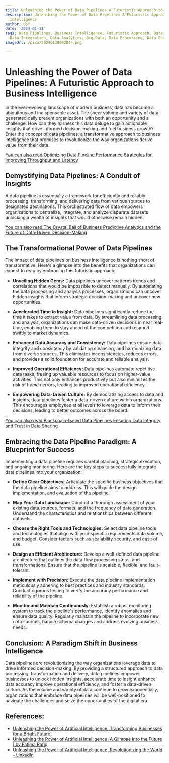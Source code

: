 ```yaml
---
title: Unleashing the Power of Data Pipelines A Futuristic Approach to Business Intelligence
description: Unleashing the Power of Data Pipelines A Futuristic Approach to Business
  Intelligence
author: Usf
date: '2024-01-11'
tags: Data Pipelines, Business Intelligence, Futuristic Approach, Data Management,
  Data Integration, Data Analytics, Big Data, Data Processing, Data Engineering
imageUrl: /pixa/20240118082044.png

---
```

# Unleashing the Power of  Data  Pipelines: A Futuristic Approach to Business  Intelligence

In the  ever-evolving landscape of modern  business, data has become a  ubiquitous and indispensable asset. The sheer volume and variety of data generated daily present  organizations  with  both an opportunity and a challenge. How can they harness this  data deluge to gain actionable insights that drive informed decision-making and fuel  business growth? Enter the concept  of data pipelines: a transformative approach  to business intelligence that promises to revolutionize the way organizations derive value from their data.

[You can also read Optimizing Data Pipeline Performance Strategies for Improving Throughput and Latency](Optimizing%20Data%20Pipeline%20Performance%20Strategies%20for%20Improving%20Throughput%20and%20Latency)


## Demystifying Data Pipelines: A Conduit of Insights

A data pipeline is essentially a  framework for efficiently and  reliably processing, transforming, and delivering data from various sources to designated destinations. This orchestrated flow of data empowers organizations to centralize, integrate, and analyze disparate datasets unlocking a  wealth  of insights that would  otherwise remain hidden.

[You  can also read The Crystal Ball  of  Business Predictive Analytics and the Future of Data-Driven Decision-Making](The%20Crystal%20Ball%20of%20Business%20Predictive%20Analytics%20and%20the%20Future%20of%20Data-Driven%20Decision-Making)


## The Transformational Power of  Data Pipelines

The impact of data pipelines on business intelligence is nothing short of transformative. Here's  a glimpse into the benefits that  organizations can expect to reap by embracing this futuristic approach:

- **Unveiling  Hidden Gems:** Data pipelines uncover patterns trends and correlations that would  be impossible  to detect manually. By automating the data processing and analysis processes, organizations can uncover hidden insights that inform strategic decision-making and uncover  new opportunities.

-  **Accelerated Time to Insight:** Data pipelines significantly reduce the time it takes to extract value from data. By streamlining data processing and analysis, organizations can make data-driven decisions in near real-time, enabling them to stay ahead of the competition and respond swiftly  to market dynamics.

- **Enhanced Data  Accuracy  and Consistency:** Data pipelines ensure data integrity and consistency by  validating cleansing, and harmonizing data from  diverse sources. This eliminates  inconsistencies, reduces errors, and provides a  solid  foundation for accurate  and reliable analysis.

- **Improved Operational Efficiency:** Data pipelines automate repetitive data tasks, freeing up valuable resources to focus on higher-value activities. This not only enhances productivity but also minimizes the risk of human errors, leading to  improved operational efficiency.

- **Empowering Data-Driven  Culture:** By democratizing access to data and insights, data pipelines foster a data-driven culture within organizations. This encourages employees at all levels to leverage  data to inform their decisions, leading to better  outcomes across the  board.

[You can  also read Blockchain-based Data Pipelines Ensuring  Data Integrity and  Trust in Data Sharing](Blockchain-based%20Data%20Pipelines%20Ensuring%20Data%20Integrity%20and%20Trust%20in%20Data%20Sharing)


## Embracing the Data Pipeline Paradigm: A Blueprint for Success

Implementing a data pipeline requires  careful planning, strategic execution, and ongoing monitoring. Here are  the key steps to successfully integrate  data pipelines into your organization:

- **Define Clear Objectives:** Articulate the specific business objectives that the data pipeline aims to address. This will guide the design implementation, and evaluation of the pipeline.

- **Map Your Data Landscape:**  Conduct a thorough assessment of your existing data sources, formats, and  the frequency of data generation. Understand the characteristics and relationships between different datasets.

- **Choose the Right Tools  and  Technologies:** Select data pipeline tools and technologies that align with your specific requirements data volume, and budget. Consider factors such as scalability security, and ease of use.

- **Design an Efficient Architecture:** Develop  a well-defined data pipeline architecture that outlines the data flow processing steps, and transformations. Ensure that the pipeline is scalable, flexible, and fault-tolerant.

- **Implement with  Precision:** Execute the data pipeline implementation meticulously adhering to best  practices  and industry standards. Conduct rigorous testing to verify the  accuracy performance and reliability of the  pipeline.

- **Monitor and Maintain Continuously:** Establish a robust monitoring  system to track  the pipeline's  performance,  identify  anomalies and ensure data quality. Regularly maintain the pipeline to incorporate new data sources, handle schema changes and address evolving business needs.

## Conclusion: A Paradigm Shift in Business Intelligence

Data pipelines  are revolutionizing the way organizations leverage data to drive informed decision-making. By providing a structured approach to data processing, transformation and delivery, data pipelines empower businesses to unlock hidden insights, accelerate time to insight enhance data accuracy improve operational efficiency, and foster a data-driven  culture. As the volume and variety of data continue to grow exponentially, organizations that  embrace data pipelines will be well-positioned to  navigate the challenges and seize  the opportunities of the  digital era.

## References:
- [Unleashing the Power of Artificial Intelligence: Transforming Businesses for a Bright Future!](https://www.linkedin.com/pulse/unleashing-power-artificial-intelligence-transforming)
- [Unleashing the Power of Artificial Intelligence: A Glimpse into the Future | by Fatima Rafiq](https://ai.plainenglish.io/unleashing-the-power-of-artificial-intelligence-a-glimpse-into-the-future-3e976a7ddc63)
- [Unleashing the Power of Artificial Intelligence: Revolutionizing the World - LinkedIn](https://www.linkedin.com/pulse/unleashing-power-artificial-intelligence-world-nilabdhi-samantray)
